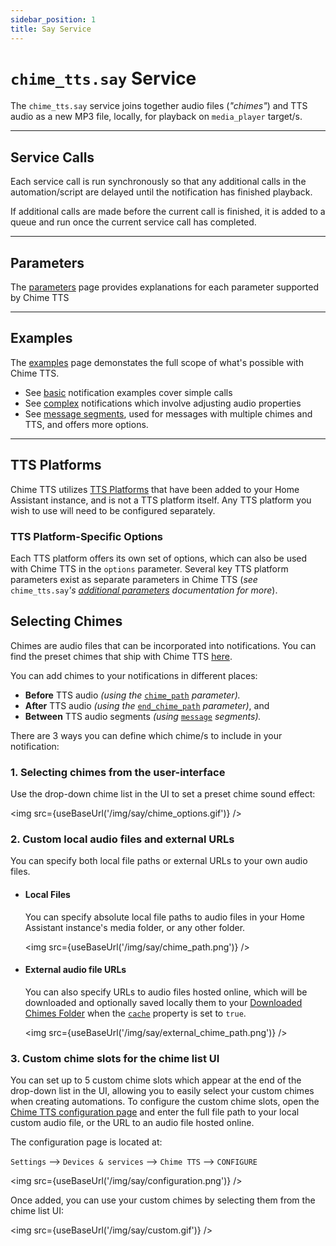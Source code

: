 ```yaml
---
sidebar_position: 1
title: Say Service
---
```



# `chime_tts.say` Service

The `chime_tts.say` service joins together audio files (*"chimes"*) and TTS audio as a new MP3 file, locally, for playback on `media_player` target/s.

---

## Service Calls

Each service call is run synchronously so that any additional calls in the automation/script are delayed until the notification has finished playback.

If additional calls are made before the current call is finished, it is added to a queue and run once the current service call has completed.

---

## Parameters
The [parameters](./parameters) page provides explanations for each parameter supported by Chime TTS

---

## Examples
The [examples](./examples) page demonstates the full scope of what's possible with Chime TTS.
- See [basic](./examples#basic-tts-audio) notification examples cover simple calls
- See [complex](./examples#more-complex-examples) notifications which involve adjusting audio properties
- See [message segments](./examples#message-segments), used for messages with multiple chimes and TTS, and offers more options.

---

## TTS Platforms

Chime TTS utilizes [TTS Platforms](https://www.home-assistant.io/integrations/#text-to-speech) that have been added to your Home Assistant instance, and is not a TTS platform itself. Any TTS platform you wish to use will need to be configured separately.

### TTS Platform-Specific Options
Each TTS platform offers its own set of options, which can also be used with Chime TTS in the `options` parameter. Several key TTS platform parameters exist as separate parameters in Chime TTS (*see* `chime_tts.say`*'s [additional parameters](./parameters#additional-parameters) documentation for more*).

## Selecting Chimes

Chimes are audio files that can be incorporated into notifications. You can find the preset chimes that ship with Chime TTS [here](https://github.com/nimroddolev/chime_tts/tree/main/custom_components/chime_tts/mp3s).

You can add chimes to your notifications in different places:
- **Before** TTS audio *(using the* [`chime_path`](./parameters#chime_path) *parameter).*
- **After** TTS audio *(using the* [`end_chime_path`](./parameters#end_chime_path) *parameter)*, and
- **Between** TTS audio segments *(using* [`message`](./parameters#advanced-usage-segment-sequences) *segments).*

There are 3 ways you can define which chime/s to include in your notification:

### 1. Selecting chimes from the user-interface

Use the drop-down chime list in the UI to set a preset chime sound effect:

<img src={useBaseUrl('/img/say/chime_options.gif')} />


### 2. Custom local audio files and external URLs

You can specify both local file paths or external URLs to your own audio files.

* #### Local Files
  You can specify absolute local file paths to audio files in your Home Assistant instance's media folder, or any other folder.

  <img src={useBaseUrl('/img/say/chime_path.png')} />


* #### External audio file URLs
  You can also specify URLs to audio files hosted online, which will be downloaded and optionally saved locally them to your [Downloaded Chimes Folder](../../quick-start/configuration) when the [`cache`](../say-service/parameters#cache) property is set to `true`.

  <img src={useBaseUrl('/img/say/external_chime_path.png')} />


### 3. Custom chime slots for the chime list UI
You can set up to 5 custom chime slots which appear at the end of the drop-down list in the UI, allowing you to easily select your custom chimes when creating automations.
To configure the custom chime slots, open the [Chime TTS configuration page](../../quick-start/configuration) and enter the full file path to your local custom audio file, or the URL to an audio file hosted online.

The configuration page is located at:

`Settings` --> `Devices & services` --> `Chime TTS` --> `CONFIGURE`

<img src={useBaseUrl('/img/say/configuration.png')} />

Once added, you can use your custom chimes by selecting them from the chime list UI:

  <img src={useBaseUrl('/img/say/custom.gif')} />
